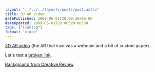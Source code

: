 ```yaml
---
layout: "../../../layouts/posts/post.astro"
title: 3D AR video
datePublished: 2009-06-01T20:00:28+00:00
dateUpdated: 2009-06-01T20:00:28+00:00
tags: ["linklog"]
format: "video"
---
```



<YouTube id="http://www.youtube.com/watch?v=Z_bj1GTH9UA" />

[3D AR video][1] (the AR that involves a webcam and a bit of custom paper).

Let's test a [broken link](/i-am-broken).

[Background from Creative Review][2].

[1]: http://www.youtube.com/watch?v=Z_bj1GTH9UA
[2]: http://www.creativereview.co.uk/cr-blog/2009/june/julian-perrettas-interactive-music-video
